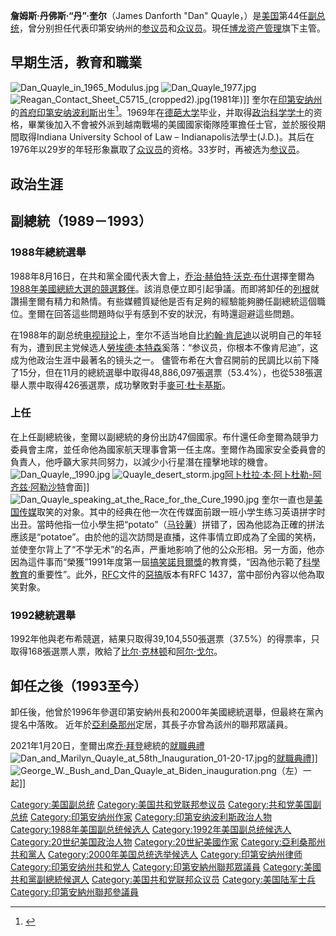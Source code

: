 {{NoteTA
|G1=人名
|1=zh-tw:詹姆士;zh-cn:詹姆斯;zh-hk:占士;
|2=zh-hant:勞埃德;zh-tw:勞合;zh-hans:劳埃德;zh-hk:萊特;
|3=zh-hant:本特森;zh-tw:班森;zh-hans:本特森;zh-hk:賓遜;
|4=zh-tw:比爾;zh-cn:比尔;zh-hk:標;
}}
{{Infobox President
| name            = 丹·奎尔
| original_name   = Dan Quayle
| image           = Dan Quayle.jpg
|caption = 1989年白宫官方照
| country         = 美國
| order1           = 第44任
| office1          = 美国副总统
| term_start1     = 1989年1月20日
| term_end1       = 1993年1月20日
| president1      = [[乔治·赫伯特·沃克·布什|乔治·赫伯特·沃克·布什]]
| predecessor1    = 喬治·赫伯特·華克·布希
| successor1      = [[阿尔·戈尔|阿尔·戈尔]]
| office2         = [[印第安納州|印第安納州]][[美国參議院|联邦参议员]]
| term_start2     = 1981年1月3日
| term_end2       = 1989年1月3日
| birth_date      = {{birth date and age|1947|2|4}}
| birth_place     = 美国[[印第安納州|印第安納州]][[印第安納波利斯|印第安納波利斯]]
| party           = [[共和黨_(美國)|共和黨]]
| spouse          = {{le|玛莉莲·奎尔|Marilyn Tucker}}
| religion        = [[長老會|長老會]]
|signature    =Dan_Quayle_Signature_2.svg
|allegiance    = {{flag|United States}}
|branch        = {{army|USA}}
|serviceyears  = 1969年－1975年
|rank          = [[士官|士官]]
|unit          = [[印第安納州|印第安納州]][[陸軍|陸軍]][[國民警衛隊|國民警衛隊]]
}}
'''詹姆斯·丹佛斯·“丹”·奎尔'''（James Danforth "Dan" Quayle，{{bd|1947年|2月4日||}}）是[[美国|美国]]第44任[[副总统|副总统]]，曾分别担任代表印第安纳州的[[美國參議院|参议员]]和[[美國眾議院|众议员]]。現任[[博龙资产管理|博龙资产管理]]旗下主管。

==早期生活，教育和職業==
[[File:Dan_Quayle_in_1965_Modulus.jpg|thumb]]
[[File:Dan_Quayle_1977.jpg|thumb]]
[[File:Reagan_Contact_Sheet_C5715_(cropped2).jpg|thumb]](1981年)]]
奎尔在[[印第安纳州|印第安纳州]]的[[首府|首府]][[印第安纳波利斯|印第安纳波利斯]]{{link-en|印第安那大學衛理公會醫院|Indiana University Health Methodist Hospital}}出生<ref>{{Cite web |url=https://books.google.com.hk/books?id=9ee85ulVI68C&pg=PA5&dq=James+Danforth+quayle+born+hospital&hl=zh-TW&sa=X&ved=2ahUKEwix36isx-rqAhWlyIsBHSLFBaMQ6AEwAHoECAQQAg#v=onepage&q=James%20Danforth%20quayle%20born%20hospital&f=false |title=存档副本 |accessdate=2020-07-26 |archive-date=2020-11-06 |archive-url=https://web.archive.org/web/20201106034713/https://books.google.com.hk/books?id=9ee85ulVI68C&pg=PA5&dq=James+Danforth+quayle+born+hospital&hl=zh-TW&sa=X&ved=2ahUKEwix36isx-rqAhWlyIsBHSLFBaMQ6AEwAHoECAQQAg#v=onepage&q=James%20Danforth%20quayle%20born%20hospital&f=false |dead-url=no }}</ref>。1969年在[[德葩大学|德葩大学]]毕业，并取得[[政治科学|政治科学]][[学士|学士]]的资格，畢業後加入不會被外派到越南戰場的美國國家衛隊陸軍擔任士官，並於服役期間取得Indiana University School of Law – Indianapolis法學士(J.D.)。其后在1976年以29岁的年轻形象赢取了[[美國眾議院|众议员]]的资格。33岁时，再被选为[[美國參議院|参议员]]。

==政治生涯==
==副總統（1989－1993）==
===1988年總統選舉===
1988年8月16日，在共和黨全國代表大會上，[[乔治·赫伯特·沃克·布什|乔治·赫伯特·沃克·布什]]選擇奎爾為[[1988年美國總統選舉|1988年美國總統大選的競選夥伴]]。該消息便立即引起爭議。而即將卸任的[[列根|列根]]就讚揚奎爾有精力和熱情。有些媒體質疑他是否有足夠的經驗能夠勝任副總統這個職位。奎爾在回答這些問題時似乎有感到不安的狀況，有時還迴避這些問題。

在1988年的副总统[[电视辩论|电视辩论]]上，奎尔不适当地自比[[約翰·肯尼迪|約翰·肯尼迪]]以说明自己的年轻有为，遭到民主党候选人[[勞埃德·本特森|勞埃德·本特森]]奚落：“参议员，你根本不像肯尼迪”，这成为他政治生涯中最著名的镜头之一。
儘管布希在大會召開前的民調比以前下降了15分，但在11月的總統選舉中取得48,886,097張選票（53.4%），也從538張選舉人票中取得426張選票，成功擊敗對手[[麥可·杜卡基斯|麥可·杜卡基斯]]。

===上任===
在上任副總統後，奎爾以副總統的身份出訪47個國家。布什還任命奎爾為競爭力委員會主席，並任命他為國家航天理事會第一任主席。奎爾作為國家安全委員會的負責人，他呼籲大家共同努力，以減少小行星潛在撞擊地球的機會。
[[File:Dan_Quayle,_1990.jpg|thumb]]
[[File:Quayle_desert_storm.jpg|thumb]][[阿卜杜拉·本·阿卜杜勒-阿齐兹·阿勒沙特|阿卜杜拉·本·阿卜杜勒-阿齐兹·阿勒沙特]]會面]]
[[File:Dan_Quayle_speaking_at_the_Race_for_the_Cure_1990.jpg|thumb]]
奎尔一直也是[[美国传媒|美国传媒]]取笑的对象。其中的经典在他一次在传媒面前跟一班小学生练习英语拼字时出丑。當時他指一位小學生把“potato”（[[马铃薯|马铃薯]]）拼错了，因為他認為正確的拼法應該是“potatoe”。由於他的這次訪問是直播，这件事情立即成為了全國的笑柄，並使奎尔背上了“不学无术”的名声，严重地影响了他的公众形相。另一方面，他亦因為這件事而“榮獲”1991年度第一屆[[搞笑諾貝爾獎|搞笑諾貝爾獎]]的教育獎，“因為他示範了[[科學教育|科學教育]]的重要性”。此外，[[RFC|RFC]]文件的[[惡搞RFC|惡搞]]版本有RFC 1437，當中部份內容以他為取笑對象。
===1992總統選舉===
1992年他與老布希競選，結果只取得39,104,550張選票（37.5%）的得票率，只取得168張選票人票，敗給了[[比尔·克林顿|比尔·克林顿]]和[[阿尔·戈尔|阿尔·戈尔]]。

==卸任之後（1993至今）==
卸任後，他曾於1996年參選印第安納州長和2000年美國總統選舉，但最終在黨內提名中落敗。
近年於[[亞利桑那州|亞利桑那州]]定居，其長子亦曾為該州的聯邦眾議員。

2021年1月20日，奎爾出席[[乔·拜登|乔·拜登]]總統的[[2021年美國總統就職典禮|就職典禮]]
[[File:Dan_and_Marilyn_Quayle_at_58th_Inauguration_01-20-17.jpg|thumb]]的[[2017年美國總統就職典禮|就職典禮]]]]
[[File:George_W._Bush_and_Dan_Quayle_at_Biden_inauguration.png|thumb]]（左）一起]]

{{start box}}
{{succession box|[[乔治·赫伯特·沃克·布什|乔治·赫伯特·沃克·布什]]|[[阿尔·戈尔|阿尔·戈尔]]|[[美国副总统|美国副总统]]|1989年－1993年}}
{{end box}}

{{美國副總統}}
{{George H. W. Bush cabinet}}
{{1992年美国总统选举}}
{{Authority control}}
{{DEFAULTSORT:Quayle, Dan}}
[[Category:美国副总统|Category:美国副总统]]
[[Category:美国共和党联邦参议员|Category:美国共和党联邦参议员]]
[[Category:共和党美国副总统|Category:共和党美国副总统]]
[[Category:印第安纳州作家|Category:印第安纳州作家]]
[[Category:印第安纳波利斯政治人物|Category:印第安纳波利斯政治人物]]
[[Category:1988年美国副总统候选人|Category:1988年美国副总统候选人]]
[[Category:1992年美国副总统候选人|Category:1992年美国副总统候选人]]
[[Category:20世纪美国政治人物|Category:20世纪美国政治人物]]
[[Category:20世紀美國作家|Category:20世紀美國作家]]
[[Category:亞利桑那州共和黨人|Category:亞利桑那州共和黨人]]
[[Category:2000年美国总统选举候选人|Category:2000年美国总统选举候选人]]
[[Category:印第安纳州律师|Category:印第安纳州律师]]
[[Category:印第安纳州共和党人|Category:印第安纳州共和党人]]
[[Category:印第安納州聯邦眾議員|Category:印第安納州聯邦眾議員]]
[[Category:美國共和黨副總統候選人|Category:美國共和黨副總統候選人]]
[[Category:美国共和党联邦众议员|Category:美国共和党联邦众议员]]
[[Category:美国陆军士兵|Category:美国陆军士兵]]
[[Category:印第安納州聯邦參議員|Category:印第安納州聯邦參議員]]